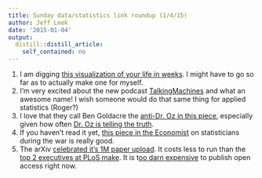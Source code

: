 ```yaml
---
title: Sunday data/statistics link roundup (1/4/15)
author: Jeff Leek
date: '2015-01-04'
output:
  distill::distill_article:
    self_contained: no
---
```


  1. I am digging [this visualization of your life in weeks](http://waitbutwhy.com/2014/05/life-weeks.html). I might have to go so far as to actually make one for myself.
  2. I'm very excited about the new podcast [TalkingMachines](http://www.thetalkingmachines.com/) and what an awesome name! I wish someone would do that same thing for applied statistics (Roger?)
  3. I love that they call Ben Goldacre the [anti-Dr. Oz in this piece](http://www.vox.com/2014/12/27/7423229/ben-goldacre), especially given how often [Dr. Oz is telling the truth](http://www.bmj.com/content/349/bmj.g7346).
  4. If you haven't read it yet, [this piece in the Economist](http://www.economist.com/news/christmas-specials/21636589-how-statisticians-changed-war-and-war-changed-statistics-they-also-served) on statisticians during the war is really good.
  5. The arXiv [celebrated it's 1M paper upload](http://www.nature.com/news/the-arxiv-preprint-server-hits-1-million-articles-1.16643). It costs less to run than the [top 2 executives at PLoS make](https://twitter.com/joe_pickrell/status/549762678160625664). It is t[oo darn expensive](http://simplystatistics.org/2011/11/03/free-access-publishing-is-awesome-but-expensive-how/) to publish open access right now.

